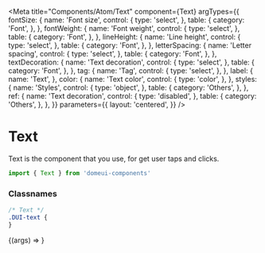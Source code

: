 
<Meta
  title="Components/Atom/Text"
  component={Text}
  argTypes={{
    fontSize: {
      name: 'Font size',
      control: {
        type: 'select',
      },
      table: {
        category: 'Font',
      },
    },
    fontWeight: {
      name: 'Font weight',
      control: {
        type: 'select',
      },
      table: {
        category: 'Font',
      },
    },
    lineHeight: {
      name: 'Line height',
      control: {
        type: 'select',
      },
      table: {
        category: 'Font',
      },
    },
    letterSpacing: {
      name: 'Letter spacing',
      control: {
        type: 'select',
      },
      table: {
        category: 'Font',
      },
    },
    textDecoration: {
      name: 'Text decoration',
      control: {
        type: 'select',
      },
      table: {
        category: 'Font',
      },
    },
    tag: {
      name: 'Tag',
      control: {
        type: 'select',
      },
    },
    label: {
      name: 'Text',
    },
    color: {
      name: 'Text color',
      control: {
        type: 'color',
      },
    },
    styles: {
      name: 'Styles',
      control: {
        type: 'object',
      },
      table: {
        category: 'Others',
      },
    },
    ref: {
      name: 'Text decoration',
      control: {
        type: 'disabled',
      },
      table: {
        category: 'Others',
      },
    },
  }}
  parameters={{
    layout: 'centered',
  }}
/>

# Text

Text is the component that you use, for get user taps and clicks.

```js
import { Text } from 'domeui-components'
```

### Classnames

```css
/* Text */
.DUI-text {
}
```

<Canvas columns={2} withSource="open" withToolbar>
  <Story name="Default" args={{ ...Text.defaultProps, label: 'Text default' }}>
    {(args) => <Text {...args} />}
  </Story>
</Canvas>

<ArgsTable story="Default" />

